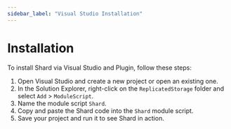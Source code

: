 ```yaml
---
sidebar_label: "Visual Studio Installation"
---
```


# Installation

To install Shard via Visual Studio and Plugin, follow these steps:

1. Open Visual Studio and create a new project or open an existing one.
2. In the Solution Explorer, right-click on the `ReplicatedStorage` folder and select `Add` > `ModuleScript`.
3. Name the module script `Shard`.
4. Copy and paste the Shard code into the `Shard` module script.
5. Save your project and run it to see Shard in action.
